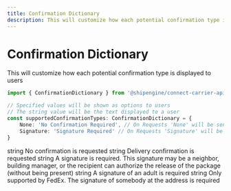 ```yaml
---
title: Confirmation Dictionary
description: This will customize how each potential confirmation type is displayed to users
---
```


# Confirmation Dictionary

This will customize how each potential confirmation type is displayed to users

``` TypeScript
import { ConfirmationDictionary } from '@shipengine/connect-carrier-api';

// Specified values will be shown as options to users
// The string value will be the text displayed to a user
const supportedConfirmationTypes: ConfirmationDictionary = {
    None: 'No Confirmation Required', // On Requests 'None' will be sent as the 'confirmation'
    Signature: 'Signature Required' // On Requests 'Signature' will be sent as the 'confirmation'
}
```

<Reference>
  <Field name="None" nullable={true}>
    <Type>
      string
    </Type>
    <Description>
      No confirmation is requested
    </Description>
  </Field>
  <Field name="Delivery" nullable={true}>
    <Type>
      string
    </Type>
    <Description>
      Delivery confirmation is requested
    </Description>
  </Field>
  <Field name="Signature" nullable={true}>
    <Type>
      string
    </Type>
    <Description>
      A signature is required. This signature may be a neighbor, building manager, or the recipient can authorize the release of the package (without being present)
    </Description>
  </Field>
  <Field name="AdultSignature" nullable={true}>
    <Type>
      string
    </Type>
    <Description>
      A signature of an adult is required
    </Description>
  </Field>
  <Field name="DirectSignature" nullable={true}>
    <Type>
      string
    </Type>
    <Description>
      Only supported by FedEx. The signature of somebody at the address is required
    </Description>
  </Field>
</Reference>

